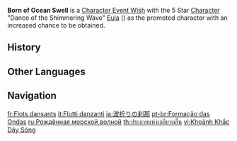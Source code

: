 {{Wish Series Infobox
|character = Eula
|type      = Character Event Wishes
}}
'''Born of Ocean Swell''' is a [[Character Event Wish]] with the 5 Star [[Character]] "Dance of the Shimmering Wave" [[Eula]] ({{Cryo}}) as the promoted character with an increased chance to be obtained.

==History==
{{Wish History Table}}

==Other Languages==
{{Other Languages
|en      = Born of Ocean Swell
|zhs     = 浪涌之瞬
|zhs_rm  = Làngyǒng zhī Shùn
|zht     = 浪湧之瞬
|zht_rm  = Làngyǒng zhī Shùn
|zh_tl   = Moment of Surging Waves
|ja      = 波折りの刹那
|ja_rm   = Naori no Setsuna{{Assumed}}
|ja_tl   = Moment of Folding Waves
|ko      = {{tt|파도|波濤}}가 치는 {{tt|순간|瞬間}}
|ko_rm   = Pado-ga Chineun Sungan
|ko_tl   = The Moment Waves Hit
|es      = Sobre las olas
|es_tl   = Over the Waves
|fr      = Flots dansants
|fr_tl   = Dancing Waves
|ru      = Рождённая морской пеной
|ru_tl   = Born of Seafoam
|th      = ประกายแห่งเกลียวคลื่น
|th_rm   = Prakai haeng khliao khluen
|th_tl   = Radiating Light of Waves
|vi      = {{tt|Khoảnh Khắc|頃刻}} Dậy Sóng
|vi_tl   = Moment of Surging Waves
|de      = Stunde der Wogen
|de_tl   = Hour of the Waves
|id      = Tarian Gulungan Ombak
|id_tl   = Dance of the Waves
|pt      = Formação das Ondas
|pt_tl   = Formation of the Waves
|tr      = Dalgaların Dansı
|tr_tl   = Dance of the Waves
|it      = Flutti danzanti
|it_tl   = Dancing Billows
}}

==Navigation==
{{Wish Navbox}}

[[fr:Flots dansants]]
[[it:Flutti danzanti]]
[[ja:波折りの刹那]]
[[pt-br:Formação das Ondas]]
[[ru:Рождённая морской волной]]
[[th:ประกายแห่งเกลียวคลื่น]]
[[vi:Khoảnh Khắc Dậy Sóng]]